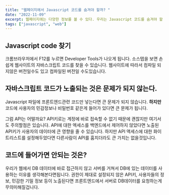 ```yaml
---
title: "웹페이지에서 Javascript 코드를 숨겨야 할까? "
date: "2022-11-09"
excerpt: 웹페이지에는 다양한 정보를 볼 수 있다. 우리는 Javascript 코드를 숨겨야 할 필요가 있을까?
tags: ["javascript", "web"]
---
```


## Javascript code 찾기

크롬브라우저에서 F12를 누르면 Developer Tools가 나오게 됩니다. 소스탭을 보면 손쉽게 웹사이트의 자바스크립트 코드를 찾을 수 있습니다. 웹사이트에 따라서 컴파일 되지않은 버전일수도 있고 컴파일된 버전일 수도있습니다.

## 자바스크립트 코드가 노출되는 것은 문제가 되지 않는다.

Javascript 파일에 프론트엔드관련 코드만 넣는다면 큰 문제가 되지 않습니다. **하지만** 코드에 사용자의 민감정보나 비밀번호 같은게 들어가 있다면 큰 문제가 됩니다.

그럼 API는 어떨까요? API키로는 계정에 바로 접속할 수 없기 때문에 괜찮지만 여기서도 주의할점은 있습니다. API에 대한 엑세스를 백엔드에서 제어하지 않았다면 노출된 API키가 사용자의 데이터에 큰 영향을 줄 수 있습니다. 하지만 API 액세스에 대한 화이트리스트를 설정해두었다면 다른사람이 API를 훔치더라도 큰 가치는 없을것입니다.

## 코드에 들어가면 안되는 것은?

우리가 웹에서 DB 데이터에 바로 접근하지 않고 서버를 거쳐서 DB에 있는 데이터를 사용하는 이유를 생각해본다면됩니다. 권한이 제대로 설정되지 않은 API키, 사용자들의 정보, 민감한 기밀 정보 등이 노출된다면 프론트엔드에서 서버로 DB데이터를 요청하는게 무의미해질겁니다.
